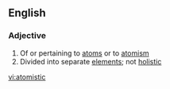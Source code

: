 ==English==

===Adjective===
{{en-adj}}

# Of or pertaining to [[atom]]s or to [[atomism]]
# Divided into separate [[element]]s; not [[holistic]]

[[vi:atomistic]]